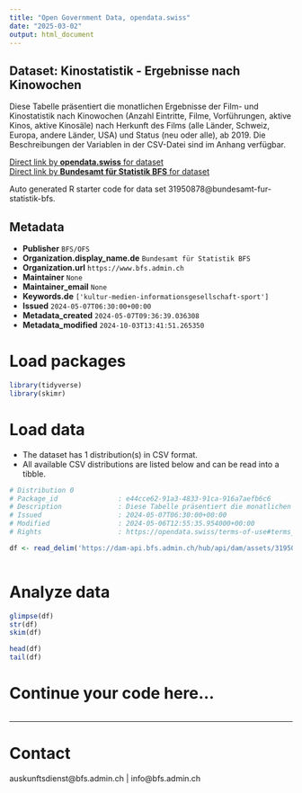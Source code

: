 ```yaml
---
title: "Open Government Data, opendata.swiss"
date: "2025-03-02"
output: html_document
---
```


## Dataset: Kinostatistik - Ergebnisse nach Kinowochen

Diese Tabelle präsentiert die monatlichen Ergebnisse der Film- und Kinostatistik nach Kinowochen (Anzahl Eintritte, Filme, Vorführungen, aktive Kinos, aktive Kinosäle) nach Herkunft des Films (alle Länder, Schweiz, Europa, andere Länder, USA) und Status (neu oder alle), ab 2019. Die Beschreibungen der Variablen in der CSV-Datei sind im Anhang verfügbar.

[Direct link by **opendata.swiss** for dataset](https://opendata.swiss/de/dataset/kinostatistik-ergebnisse-nach-kinowochen)<br>
[Direct link by **Bundesamt für Statistik BFS** for dataset](https://www.bfs.admin.ch/asset/de/ts-x-16.02.01-01)

Auto generated R starter code for data set 31950878@bundesamt-fur-statistik-bfs.

## Metadata

- **Publisher** `BFS/OFS`
- **Organization.display_name.de** `Bundesamt für Statistik BFS`
- **Organization.url** `https://www.bfs.admin.ch`
- **Maintainer** `None`
- **Maintainer_email** `None`
- **Keywords.de** `['kultur-medien-informationsgesellschaft-sport']`
- **Issued** `2024-05-07T06:30:00+00:00`
- **Metadata_created** `2024-05-07T09:36:39.036308`
- **Metadata_modified** `2024-10-03T13:41:51.265350`


# Load packages

```r

library(tidyverse)
library(skimr)

```

# Load data

-   The dataset has 1 distribution(s) in CSV format.
-   All available CSV distributions are listed below and can be read into a tibble.

```r

# Distribution 0
# Package_id               : e44cce62-91a3-4833-91ca-916a7aefb6c6
# Description              : Diese Tabelle präsentiert die monatlichen Ergebnisse der Film- und Kinostatistik nach Kinowochen (Anzahl Eintritte, Filme, Vorführungen, aktive Kinos, aktive Kinosäle) nach Herkunft des Films (alle Länder, Schweiz, Europa, andere Länder, USA) und Status (neu oder alle), ab 2019. Die Beschreibungen der Variablen in der CSV-Datei sind im Anhang verfügbar.
# Issued                   : 2024-05-07T06:30:00+00:00
# Modified                 : 2024-05-06T12:55:35.954000+00:00
# Rights                   : https://opendata.swiss/terms-of-use#terms_by_ask

df <- read_delim('https://dam-api.bfs.admin.ch/hub/api/dam/assets/31950886/master')



```

# Analyze data

```r

glimpse(df)
str(df)
skim(df)

head(df)
tail(df)

```

# Continue your code here...

```r

```

------------------------------------------------------------------------

# Contact

auskunftsdienst@bfs.admin.ch | info@bfs.admin.ch
